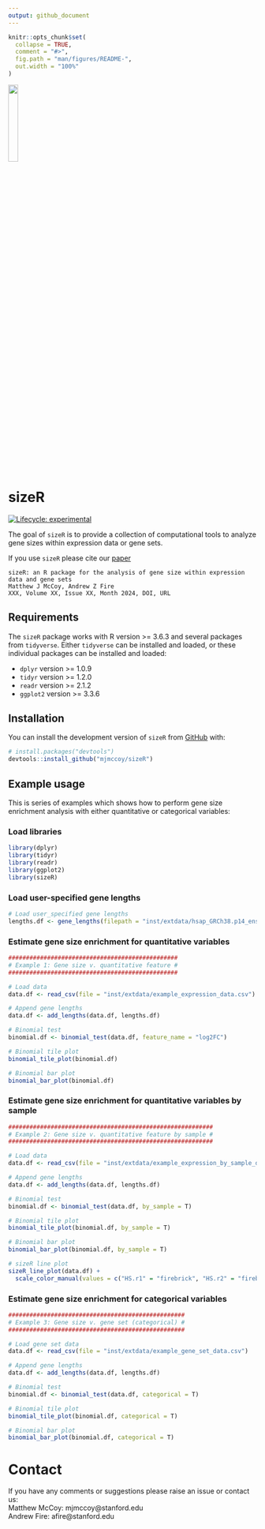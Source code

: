 ```yaml
---
output: github_document
---
```


<!-- README.md is generated from README.Rmd. Please edit that file -->

```r
knitr::opts_chunk$set(
  collapse = TRUE,
  comment = "#>",
  fig.path = "man/figures/README-",
  out.width = "100%"
)
```

<img src="man/figures/README-sizeR_logo.svg" width="20%" />

# sizeR

<!-- badges: start -->
[![Lifecycle: experimental](https://img.shields.io/badge/lifecycle-experimental-orange.svg)](https://lifecycle.r-lib.org/articles/stages.html#experimental)
<!-- badges: end -->

The goal of `sizeR` is to provide a collection of computational tools to analyze gene sizes within expression data or gene sets.

If you use `sizeR` please cite our [paper]()
```
sizeR: an R package for the analysis of gene size within expression data and gene sets
Matthew J McCoy, Andrew Z Fire
XXX, Volume XX, Issue XX, Month 2024, DOI, URL
```

## Requirements

The `sizeR` package works with R version >= 3.6.3 and several packages from `tidyverse`. Either `tidyverse` can be installed and loaded, or these individual packages can be installed and loaded:

* `dplyr` version >= 1.0.9
* `tidyr` version >= 1.2.0
* `readr` version >= 2.1.2
* `ggplot2` version >= 3.3.6

## Installation

You can install the development version of `sizeR` from [GitHub](https://github.com/) with:

``` r
# install.packages("devtools")
devtools::install_github("mjmccoy/sizeR")
```

## Example usage

This is series of examples which shows how to perform gene size enrichment analysis with either quantitative or categorical variables:

### Load libraries
```r
library(dplyr)
library(tidyr)
library(readr)
library(ggplot2)
library(sizeR)
```

### Load user-specified gene lengths
```r
# Load user_specified gene lengths
lengths.df <- gene_lengths(filepath = "inst/extdata/hsap_GRCh38.p14_ensembl_release_110_gene_lengths.txt")
```

### Estimate gene size enrichment for quantitative variables
```r
################################################
# Example 1: Gene size v. quantitative feature #
################################################

# Load data
data.df <- read_csv(file = "inst/extdata/example_expression_data.csv")

# Append gene lengths
data.df <- add_lengths(data.df, lengths.df)

# Binomial test
binomial.df <- binomial_test(data.df, feature_name = "log2FC")

# Binomial tile plot
binomial_tile_plot(binomial.df)
```

```r
# Binomial bar plot
binomial_bar_plot(binomial.df)
```

### Estimate gene size enrichment for quantitative variables by sample
```r
##########################################################
# Example 2: Gene size v. quantitative feature by sample #
##########################################################

# Load data
data.df <- read_csv(file = "inst/extdata/example_expression_by_sample_data.csv")

# Append gene lengths
data.df <- add_lengths(data.df, lengths.df)

# Binomial test
binomial.df <- binomial_test(data.df, by_sample = T)

# Binomial tile plot
binomial_tile_plot(binomial.df, by_sample = T)
```

```r
# Binomial bar plot
binomial_bar_plot(binomial.df, by_sample = T)
```

```r
# sizeR line plot
sizeR_line_plot(data.df) +
  scale_color_manual(values = c("HS.r1" = "firebrick", "HS.r2" = "firebrick", "NHS.r1" = "black", "NHS.r2" = "black"))
```

### Estimate gene size enrichment for categorical variables
```r
##################################################
# Example 3: Gene size v. gene set (categorical) #
##################################################

# Load gene set data
data.df <- read_csv(file = "inst/extdata/example_gene_set_data.csv")

# Append gene lengths
data.df <- add_lengths(data.df, lengths.df)

# Binomial test
binomial.df <- binomial_test(data.df, categorical = T)

# Binomial tile plot
binomial_tile_plot(binomial.df, categorical = T)
```

```r
# Binomial bar plot
binomial_bar_plot(binomial.df, categorical = T)
```

# Contact
If you have any comments or suggestions please raise an issue or contact us:\
Matthew McCoy: mjmccoy@stanford.edu\
Andrew Fire: afire@stanford.edu
